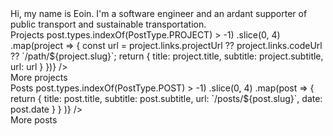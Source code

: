
<MarkdownContent className='center-content'>
Hi, my name is Eoin. I'm a software engineer and an ardant supporter of public transport and sustainable transportation.
</MarkdownContent>

<div className="grid grid-cols-1 sm:grid-cols-2 gap-4">
    <Card>
        <PostTitle size={PostTitleSize.Medium} className="mb-4">Projects</PostTitle>
        <CompressedItemsList path="projects" items={
                  props.posts.filter(post => post.types.indexOf(PostType.PROJECT) > -1)
                      .slice(0, 4)
                      .map(project => {
                          const url = project.links.projectUrl ?? project.links.codeUrl ?? `/path/${project.slug}`;
                          return { title: project.title, subtitle: project.subtitle, url: url }
                      })} />
        <div className="border-t-2 border-stone-300 dark:border-stone-700 mt-2 pt-2 text-right text-sm">
            <Link href="/posts">More projects</Link>
        </div>
    </Card>
    <Card>
        <PostTitle size={PostTitleSize.Medium} className="mb-4">Posts</PostTitle>
        <CompressedItemsList path="posts" items={
                  props.posts.filter(post => post.types.indexOf(PostType.POST) > -1)
                      .slice(0, 4)
                      .map(post => { return { title: post.title, subtitle: post.subtitle, url: `/posts/${post.slug}`, date: post.date } } )} />
        <div className="border-t-2 border-stone-300 dark:border-stone-700 mt-2 pt-2 text-right text-sm">
            <Link href="/posts">More posts</Link>
        </div>
    </Card>
</div>